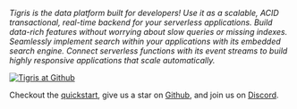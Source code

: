 _Tigris is the data platform built for developers! Use it as a scalable,
ACID transactional, real-time backend for your serverless applications.
Build data-rich features without worrying about slow queries or missing
indexes. Seamlessly implement search within your applications with its
embedded search engine. Connect serverless functions with its event streams
to build highly responsive applications that scale automatically._

[![Tigris at Github](/img/hand-laptop.png)](https://github.com/tigrisdata/tigris)

Checkout the [quickstart](https://docs.tigrisdata.com/quickstart), give us a
star on [Github](https://github.com/tigrisdata/tigris), and join us on
[Discord](http://discord.tigrisdata.com).
